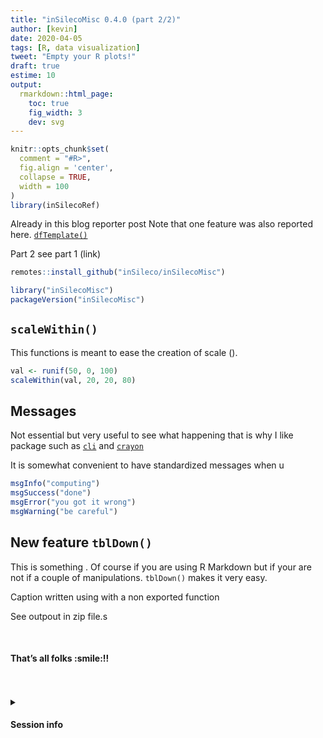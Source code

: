 ```yaml
---
title: "inSilecoMisc 0.4.0 (part 2/2)"
author: [kevin]
date: 2020-04-05
tags: [R, data visualization]
tweet: "Empty your R plots!"
draft: true
estime: 10
output:
  rmarkdown::html_page:
    toc: true
    fig_width: 3
    dev: svg
---
```



```r
knitr::opts_chunk$set(
  comment = "#R>",
  fig.align = 'center',
  collapse = TRUE,
  width = 100
)
library(inSilecoRef)
```

Already in this blog reporter post Note that one feature was also reported here.
[`dfTemplate()`](/2019/02/03/creating-empty-data-frames-with-dftemplate-and-dftemplatematch/)

Part 2 see part 1 (link)

```R
remotes::install_github("inSileco/inSilecoMisc")
```

```R
library("inSilecoMisc")
packageVersion("inSilecoMisc")
```




## `scaleWithin()`

This functions is meant to ease the creation of scale ().


```R
val <- runif(50, 0, 100)
scaleWithin(val, 20, 20, 80)
```



## Messages

Not essential but very useful to see what happening that is why I like
package such as [`cli`](https://CRAN.R-project.org/package=cli) and [`crayon`](https://CRAN.R-project.org/package=crayon)

It is somewhat convenient to have standardized messages when u

```R
msgInfo("computing")
msgSuccess("done")
msgError("you got it wrong")
msgWarning("be careful")
```


## New feature `tblDown()`

This is something . Of course if you are using R Markdown but if your are not
if a couple of manipulations. `tblDown()` makes it very easy.

Caption written using with a non exported function



See outpout in zip file.s




<br>

#### That's all folks :smile:!!


<br><br>
<details>
<summary>
  <h4>
    <i class="fa fa-cogs" aria-hidden="true"></i> Session info
    <i class="fa fa-chevron-down" aria-hidden="true"></i>
  </h4>
</summary>

```R
sessionInfo()
```
</details>
